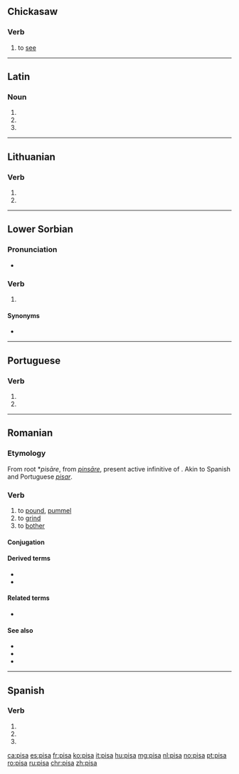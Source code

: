 {{also|Pisa|pișa}}
==Chickasaw==

===Verb===
{{head|cic|verb}}

# to [[see]]

----

==Latin==

===Noun===
{{la-noun-form|pīsa}}

# {{inflection of|pīsum||nom|p|lang=la}}
# {{inflection of|pīsum||acc|p|lang=la}}
# {{inflection of|pīsum||voc|p|lang=la}}

----

==Lithuanian==

===Verb===
{{head|lt|verb form}}

# {{lt-form-verb|3s|pres|pisti}}
# {{lt-form-verb|3p|pres|pisti}}

----

==Lower Sorbian==

===Pronunciation===
* {{IPA|[ˈpʲisa]|lang=dsb}}

===Verb===
{{head|dsb|verb form}}

# {{inflection of|pisaś||3|s|pres|lang=dsb}}

====Synonyms====
* {{l|dsb|pišo}}

----

==Portuguese==

===Verb===
{{pt-verb-form}}

# {{pt-verb form of|pisar|ar|indicative|present|singular|third}}
# {{pt-verb form of|pisar|ar|imperative|affirmative|singular|second}}

----

==Romanian==

===Etymology===
From {{etyl|VL.|ro}} root *''pisāre'', from {{etyl|la|ro}} ''[[pinsare|pinsāre]]'', present active infinitive of {{m|la|pinsō}}. Akin to Spanish and Portuguese ''[[pisar]]''.

===Verb===
{{ro-verb|conj=1|pisă|pisat}}

# to [[pound]], [[pummel]]
# to [[grind]]
# to [[bother]]

====Conjugation====
{{ro-conj-a-ez|pis}}

====Derived terms====
* {{l|ro|pisare}}
* {{l|ro|pisătură}}

====Related terms====
* {{l|ro|păsat}}

====See also====
* {{l|ro|pișa}}
* {{l|ro|piuă}}
* {{l|ro|măcina}}

----

==Spanish==

===Verb===
{{es-verb-form}}

# {{es-verb form of|ending=ar|mood=imperative|sense=affirmative|pers=2|formal=no|number=singular|pisar}}
# {{es-verb form of|ending=ar|mood=indicative|tense=present|pers=2|formal=yes|number=singular|pisar}}
# {{es-verb form of|ending=ar|mood=indicative|tense=present|pers=3|number=singular|pisar}}

[[ca:pisa]]
[[es:pisa]]
[[fr:pisa]]
[[ko:pisa]]
[[it:pisa]]
[[hu:pisa]]
[[mg:pisa]]
[[nl:pisa]]
[[no:pisa]]
[[pt:pisa]]
[[ro:pisa]]
[[ru:pisa]]
[[chr:pisa]]
[[zh:pisa]]